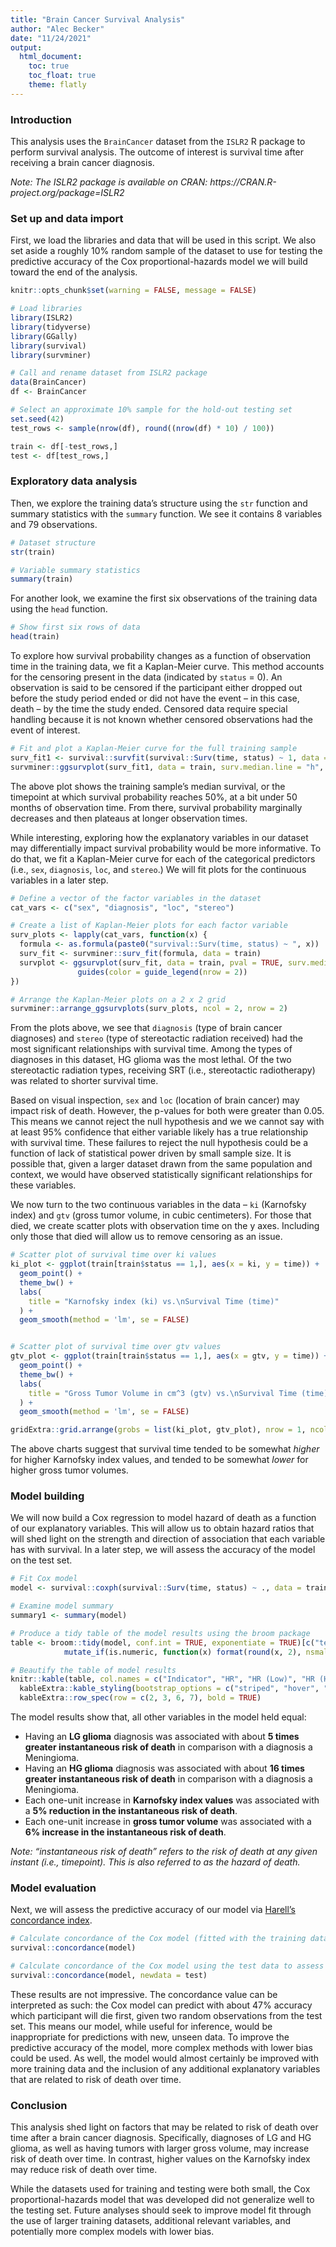 ```yaml
---
title: "Brain Cancer Survival Analysis"
author: "Alec Becker"
date: "11/24/2021"
output: 
  html_document:
    toc: true
    toc_float: true
    theme: flatly
---
```


### Introduction

This analysis uses the `BrainCancer` dataset from the `ISLR2` R package to perform survival analysis. The outcome of interest is survival time after receiving a brain cancer diagnosis.

*Note: The ISLR2 package is available on CRAN: https://CRAN.R-project.org/package=ISLR2*

### Set up and data import

First, we load the libraries and data that will be used in this script. We also set aside a roughly 10% random sample of the dataset to use for testing the predictive accuracy of the Cox proportional-hazards model we will build toward the end of the analysis.

```r
knitr::opts_chunk$set(warning = FALSE, message = FALSE)
```

```r
# Load libraries
library(ISLR2)
library(tidyverse)
library(GGally)
library(survival)
library(survminer)

# Call and rename dataset from ISLR2 package
data(BrainCancer)
df <- BrainCancer

# Select an approximate 10% sample for the hold-out testing set
set.seed(42)
test_rows <- sample(nrow(df), round((nrow(df) * 10) / 100))

train <- df[-test_rows,]
test <- df[test_rows,]
```


### Exploratory data analysis

Then, we explore the training data's structure using the `str` function and summary statistics with the `summary` function. We see it contains 8 variables and 79 observations.

```r
# Dataset structure
str(train)

# Variable summary statistics
summary(train)
```

For another look, we examine the first six observations of the training data using the `head` function.

```r
# Show first six rows of data
head(train)
```

To explore how survival probability changes as a function of observation time in the training data, we fit a Kaplan-Meier curve. This method accounts for the censoring present in the data (indicated by `status` = 0). An observation is said to be censored if the participant either dropped out before the study period ended or did not have the event -- in this case, death -- by the time the study ended. Censored data require special handling because it is not known whether censored observations had the event of interest.

```r
# Fit and plot a Kaplan-Meier curve for the full training sample
surv_fit1 <- survival::survfit(survival::Surv(time, status) ~ 1, data = train)
survminer::ggsurvplot(surv_fit1, data = train, surv.median.line = "h", risk.table = TRUE, ggtheme = theme_bw())

```

The above plot shows the training sample's median survival, or the timepoint at which survival probability reaches 50%, at a bit under 50 months of observation time. From there, survival probability marginally decreases and then plateaus at longer observation times.

While interesting, exploring how the explanatory variables in our dataset may differentially impact survival probability would be more informative. To do that, we fit a Kaplan-Meier curve for each of the categorical predictors (i.e., `sex`, `diagnosis`, `loc`, and `stereo`.) We will fit plots for the continuous variables in a later step. 


```r
# Define a vector of the factor variables in the dataset
cat_vars <- c("sex", "diagnosis", "loc", "stereo")

# Create a list of Kaplan-Meier plots for each factor variable
surv_plots <- lapply(cat_vars, function(x) {
  formula <- as.formula(paste0("survival::Surv(time, status) ~ ", x))
  surv_fit <- survminer::surv_fit(formula, data = train)
  survplot <- ggsurvplot(surv_fit, data = train, pval = TRUE, surv.median.line = "h", risk.table = TRUE, ggtheme = theme_bw()) +
               guides(color = guide_legend(nrow = 2))
})

# Arrange the Kaplan-Meier plots on a 2 x 2 grid
survminer::arrange_ggsurvplots(surv_plots, ncol = 2, nrow = 2)

```


From the plots above, we see that `diagnosis` (type of brain cancer diagnoses) and `stereo` (type of stereotactic radiation received) had the most significant relationships with survival time. Among the types of diagnoses in this dataset, HG glioma was the most lethal. Of the two stereotactic radiation types, receiving SRT (i.e., stereotactic radiotherapy) was related to shorter survival time.

Based on visual inspection, `sex` and `loc` (location of brain cancer) may impact risk of death. However, the p-values for both were greater than 0.05. This means we cannot reject the null hypothesis and we we cannot say with at least 95% confidence that either variable likely has a true relationship with survival time. These failures to reject the null hypothesis could be a function of lack of statistical power driven by small sample size. It is possible that, given a larger dataset drawn from the same population and context, we would have observed statistically significant relationships for these variables.

We now turn to the two continuous variables in the data -- `ki` (Karnofsky index) and `gtv` (gross tumor volume, in cubic centimeters). For those that died, we create scatter plots with observation time on the y axes. Including only those that died will allow us to remove censoring as an issue.

```r

# Scatter plot of survival time over ki values
ki_plot <- ggplot(train[train$status == 1,], aes(x = ki, y = time)) +
  geom_point() +
  theme_bw() +
  labs(
    title = "Karnofsky index (ki) vs.\nSurvival Time (time)"
  ) +
  geom_smooth(method = 'lm', se = FALSE)


# Scatter plot of survival time over gtv values
gtv_plot <- ggplot(train[train$status == 1,], aes(x = gtv, y = time)) +
  geom_point() +
  theme_bw() +
  labs(
    title = "Gross Tumor Volume in cm^3 (gtv) vs.\nSurvival Time (time)"
  ) +
  geom_smooth(method = 'lm', se = FALSE)

gridExtra::grid.arrange(grobs = list(ki_plot, gtv_plot), nrow = 1, ncol = 2)

```

The above charts suggest that survival time tended to be somewhat *higher* for higher Karnofsky index values, and tended to be somewhat *lower* for higher gross tumor volumes.

### Model building

We will now build a Cox regression to model hazard of death as a function of our explanatory variables. This will allow us to obtain hazard ratios that will shed light on the strength and direction of association that each variable has with survival. In a later step, we will assess the accuracy of the model on the test set.


```r
# Fit Cox model
model <- survival::coxph(survival::Surv(time, status) ~ ., data = train)

# Examine model summary
summary1 <- summary(model)

# Produce a tidy table of the model results using the broom package
table <- broom::tidy(model, conf.int = TRUE, exponentiate = TRUE)[c("term", "estimate", "conf.low", "conf.high", "p.value")] %>% 
            mutate_if(is.numeric, function(x) format(round(x, 2), nsmall = 2))

# Beautify the table of model results
knitr::kable(table, col.names = c("Indicator", "HR", "HR (Low)", "HR (High)", "p-value")) %>% 
  kableExtra::kable_styling(bootstrap_options = c("striped", "hover", "condensed")) %>%
  kableExtra::row_spec(row = c(2, 3, 6, 7), bold = TRUE)

```

The model results show that, all other variables in the model held equal:

- Having an **LG glioma** diagnosis was associated with about **5 times greater instantaneous risk of death** in comparison with a diagnosis a Meningioma.
- Having an **HG glioma** diagnosis was associated with about **16 times greater instantaneous risk of death** in comparison with a diagnosis a Meningioma. 
- Each one-unit increase in **Karnofsky index values** was associated with a **5% reduction in the instantaneous risk of death**.
- Each one-unit increase in **gross tumor volume** was associated with a **6% increase in the instantaneous risk of death**.

*Note: "instantaneous risk of death" refers to the risk of death at any given instant (i.e., timepoint). This is also referred to as the hazard of death.*

### Model evaluation

Next, we will assess the predictive accuracy of our model via [Harell's concordance index](https://cran.r-project.org/web/packages/survival/vignettes/concordance.pdf). 

```r
# Calculate concordance of the Cox model (fitted with the training data)
survival::concordance(model)

# Calculate concordance of the Cox model using the test data to assess model generalizability
survival::concordance(model, newdata = test)
```

These results are not impressive. The concordance value can be interpreted as such: the Cox model can predict with about 47% accuracy which participant will die first, given two random observations from the test set. This means our model, while useful for inference, would be inappropriate for predictions with new, unseen data. To improve the predictive accuracy of the model, more complex methods with lower bias could be used. As well, the model would almost certainly be improved with more training data and the inclusion of any additional explanatory variables that are related to risk of death over time.

### Conclusion

This analysis shed light on factors that may be related to risk of death over time after a brain cancer diagnosis. Specifically, diagnoses of LG and HG glioma, as well as having tumors with larger gross volume, may increase risk of death over time. In contrast, higher values on the Karnofsky index may reduce risk of death over time. 

While the datasets used for training and testing were both small, the Cox proportional-hazards model that was developed did not generalize well to the testing set. Future analyses should seek to improve model fit through the use of larger training datasets, additional relevant variables, and potentially more complex models with lower bias.
